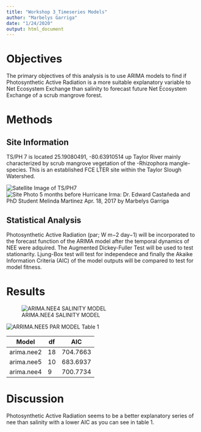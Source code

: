 ```yaml
---
title: "Workshop 3_Timeseries Models"
author: "Marbelys Garriga"
date: "1/24/2020"
output: html_document
---
```

# Objectives
The primary objectives of this analysis is to use ARIMA models to find if Photosynthetic Active Radiation is a more suitable explanatory variable to Net Ecosystem Exchange than salinity to forecast future Net Ecosystem Exchange of a scrub mangrove forest.

# Methods
## Site Information 
TS/PH 7 is located 25.19080491, -80.63910514 up Taylor River mainly characterized by scrub mangrove vegetation of the -Rhizophora mangle- species. This is an established FCE LTER site within the Taylor Slough Watershed. 

![Satellite Image of TS/PH7](/Users/Maby/BSC6926/BSC6926/TS7.jpg)
![Site Photo 5 months before Hurricane Irma: Dr. Edward Castañeda and PhD Student Melinda Martinez Apr. 18, 2017 by Marbelys Garriga](/Users/Maby/BSC6926/BSC6926/TS7_MG.jpg)

## Statistical Analysis
 Photosynthetic Active Radiation (par; W m−2 day−1)  will be incorporated to the forecast function of the ARIMA model after the temporal dynamics of NEE were adquired. The Augmented Dickey-Fuller Test will be used to test stationarity. Ljung-Box test will test for independece and finally the Akaike Information Criteria (AIC) of the model outputs will be compared to test for model fitness. 

# Results
![ARIMA.NEE4 SALINITY MODEL](/Users/Maby/BSC6926/BSC6926/Sfit.jpeg)

![ARRIMA.NEE5 PAR MODEL](/Users/Maby/BSC6926/BSC6926/Fitted PAR.jpeg)
Table 1 

Model | df | AIC
--- | --- | --- |
arima.nee2 | 18 | 704.7663
arima.nee5 | 10 | 683.6937
arima.nee4 | 9 | 700.7734


# Discussion 

Photosynthetic Active Radiation seems to be a better explanatory series of nee than salinity with a lower AIC as you can see in table 1. 



